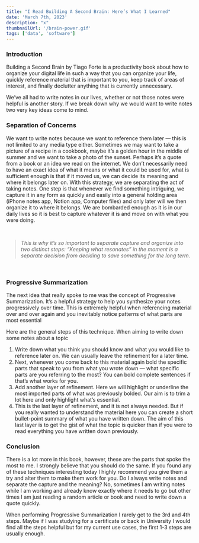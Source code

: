 ```yaml
---
title: "I Read Building A Second Brain: Here’s What I Learned"
date: 'March 7th, 2023'
description: "x"
thumbnailUrl: '/brain-power.gif'
tags: ['data', 'software']
---
```


### Introduction
Building a Second Brain by Tiago Forte is a productivity book about how to organize your digital life in such a way that you can organize your life, quickly reference material that is important to you, keep track of areas of interest, and finally declutter anything that is currently unnecessary. 

We’ve all had to write notes in our lives, whether or not those notes were helpful is another story. If we break down why we would want to write notes two very key ideas come to mind.

### Separation of Concerns
We want to write notes because we want to reference them later — this is not limited to any media type either. Sometimes we may want to take a picture of a recipe in a cookbook, maybe it’s a golden hour in the middle of summer and we want to take a photo of the sunset. Perhaps it’s a quote from a book or an idea we read on the internet. We don’t necessarily need to have an exact idea of what it means or what it could be used for, what is sufficient enough is that if it moved us, we can decide its meaning and where it belongs later on.  With this strategy, we are separating the act of taking notes. One step is that whenever we find something intriguing, we capture it in any form as quickly and easily into a general holding area (iPhone notes app, Notion app, Computer files) and only later will we then organize it to where it belongs. We are bombarded enough as it is in our daily lives so it is best to capture whatever it is and move on with what you were doing.

<br/>
<blockquote class="blockquote">
  <footer class="blockquote-footer">
    <cite>
      This is why it’s so important to separate capture and organize into two distinct steps: “Keeping what resonates” in the moment is a separate decision from deciding to save something for the long term.
    </cite>
  </footer>
</blockquote>
<br/>


### Progressive Summarization
The next idea that really spoke to me was the concept of Progressive Summarization. It’s a helpful strategy to help you synthesize your notes progressively over time. This is extremely helpful when referencing material over and over again and you inevitably notice patterns of what parts are most essential

Here are the general steps of this technique. When aiming to write down some notes about a topic

1. Write down what you think you should know and what you would like to reference later on. We can usually leave the refinement for a later time.
2. Next, whenever you come back to this material again bold the specific parts that speak to you from what you wrote down — what specific parts are you referring to the most? You can bold complete sentences if that’s what works for you.
3. Add another layer of refinement. Here we will highlight or underline the most imported parts of what was previously bolded. Our aim is to trim a lot here and only highlight what’s essential.
4. This is the last layer of refinement, and it is not always needed. But if you really wanted to understand the material here you can create a short bullet-point summary of what you have written down. The aim of this last layer is to get the gist of what the topic is quicker than if you were to read everything you have written down previously.

### Conclusion

There is a lot more in this book, however, these are the parts that spoke the most to me. I strongly believe that you should do the same. If you found any of these techniques interesting today I highly recommend you give them a try and alter them to make them work for you. Do I always write notes and separate the capture and the meaning? No, sometimes I am writing notes while I am working and already know exactly where it needs to go but other times I am just reading a random article or book and need to write down a quote quickly. 

When performing Progressive Summarization I rarely get to the 3rd and 4th steps. Maybe if I was studying for a certificate or back in University I would find all the steps helpful but for my current use cases, the first 1-3 steps are usually enough.